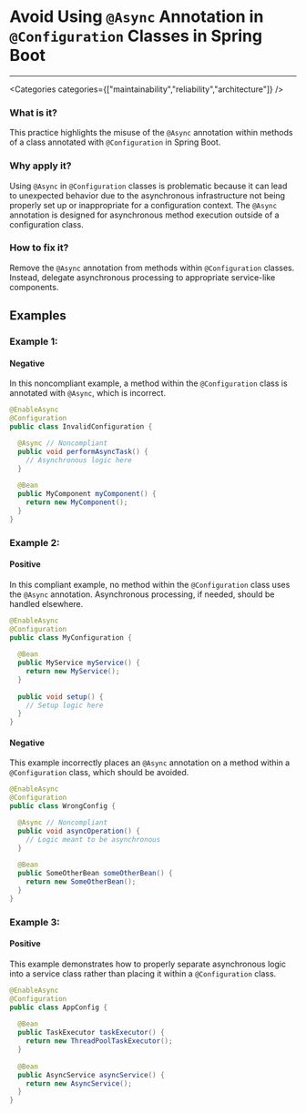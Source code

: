 

# Avoid Using `@Async` Annotation in `@Configuration` Classes in Spring Boot

<Severity severity={SeverityLevels.HIGH} />

---

<Categories categories={["maintainability","reliability","architecture"]} />

### What is it?
This practice highlights the misuse of the `@Async` annotation within methods of a class annotated with `@Configuration` in Spring Boot.

### Why apply it?
Using `@Async` in `@Configuration` classes is problematic because it can lead to unexpected behavior due to the asynchronous infrastructure not being properly set up or inappropriate for a configuration context. The `@Async` annotation is designed for asynchronous method execution outside of a configuration class.

### How to fix it?
Remove the `@Async` annotation from methods within `@Configuration` classes. Instead, delegate asynchronous processing to appropriate service-like components.

## Examples

### Example 1:

<!-- #example -->

#### Negative

<!-- #example_negative_description -->
In this noncompliant example, a method within the `@Configuration` class is annotated with `@Async`, which is incorrect.

<!-- #example_negative_code -->
```java
@EnableAsync
@Configuration
public class InvalidConfiguration {

  @Async // Noncompliant
  public void performAsyncTask() {
    // Asynchronous logic here
  }
  
  @Bean
  public MyComponent myComponent() {
    return new MyComponent();
  }
}
```

### Example 2:

<!-- #example -->

#### Positive

<!-- #example_positive_description -->
In this compliant example, no method within the `@Configuration` class uses the `@Async` annotation. Asynchronous processing, if needed, should be handled elsewhere.

<!-- #example_positive_code -->
```java
@EnableAsync
@Configuration
public class MyConfiguration {
  
  @Bean
  public MyService myService() {
    return new MyService();
  }
  
  public void setup() {
    // Setup logic here
  }
}
```

#### Negative

<!-- #example_negative_description -->
This example incorrectly places an `@Async` annotation on a method within a `@Configuration` class, which should be avoided.

<!-- #example_negative_code -->
```java
@EnableAsync
@Configuration
public class WrongConfig {

  @Async // Noncompliant
  public void asyncOperation() {
    // Logic meant to be asynchronous
  }
  
  @Bean
  public SomeOtherBean someOtherBean() {
    return new SomeOtherBean();
  }
}
```

### Example 3:

<!-- #example -->

#### Positive

<!-- #example_positive_description -->
This example demonstrates how to properly separate asynchronous logic into a service class rather than placing it within a `@Configuration` class.

<!-- #example_positive_code -->
```java
@EnableAsync
@Configuration
public class AppConfig {
  
  @Bean
  public TaskExecutor taskExecutor() {
    return new ThreadPoolTaskExecutor();
  }
  
  @Bean
  public AsyncService asyncService() {
    return new AsyncService();
  }
}
```